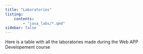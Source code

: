 ```yaml
---
title: "Laboratories"
listing:
    contents:
        - "java_labs/*.qmd"
sidebar: false        
---
```


Here is a table with all the laboratories made during the Web APP Developement course